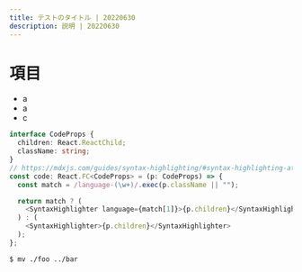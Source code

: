 ```yaml
---
title: テストのタイトル | 20220630
description: 説明 | 20220630
---
```


# 項目

- a
- a
- c

```ts
interface CodeProps {
  children: React.ReactChild;
  className: string;
}
// https://mdxjs.com/guides/syntax-highlighting/#syntax-highlighting-at-run-time
const code: React.FC<CodeProps> = (p: CodeProps) => {
  const match = /language-(\w+)/.exec(p.className || "");

  return match ? (
    <SyntaxHighlighter language={match[1]}>{p.children}</SyntaxHighlighter>
  ) : (
    <SyntaxHighlighter>{p.children}</SyntaxHighlighter>
  );
};
```

```console
$ mv ./foo ../bar
```
